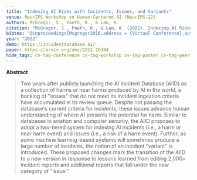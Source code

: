 ```yaml
---
title: "Indexing AI Risks with Incidents, Issues, and Variants"
venue: NeurIPS Workshop on Human-Centered AI (NeurIPS-22)
authors: McGregor, S., Paeth, K., & Lam, K.
citation: "McGregor, S., Paeth, K., & Lam, K. (2022). Indexing AI Risks with Incidents, Issues, and Variants. In Proceedings of the NeurIPS Workshop on Human-Centered AI (NeurIPS-22). Virtual Conference."
bibtex: "@inproceedings{Mcgregor2016,address = {Virtual Conference},author = {McGregor, S., Paeth, K., and Lam, K.}, booktitle = {Proceedings of the NeurIPS Workshop on Human-Centered AI},title = {{Indexing AI Risks with Incidents, Issues, and Variants}},year = {2022}}"
year: "2022"
demo: https://incidentdatabase.ai/
paper: https://arxiv.org/abs/2211.10384
hide_tags: cv-tag-conference cv-tag-workshop cv-tag-poster cv-tag-peer-reviewed cv-tag-ml cv-tag-application cv-tag-compsust cv-tag-safety
---
```

**Abstract**

> Two years after publicly launching the AI Incident Database (AIID) as a collection of harms or near harms produced by AI in the world, a backlog of \"issues\" that do not meet its incident ingestion criteria have accumulated in its review queue. Despite not passing the database's current criteria for incidents, these issues advance human understanding of where AI presents the potential for harm. Similar to databases in aviation and computer security, the AIID proposes to adopt a two-tiered system for indexing AI incidents (i.e., a harm or near harm event) and issues (i.e., a risk of a harm event). Further, as some machine learning-based systems will sometimes produce a large number of incidents, the notion of an incident \"variant\" is introduced. These proposed changes mark the transition of the AIID to a new version in response to lessons learned from editing 2,000+ incident reports and additional reports that fall under the new category of \"issue.\"
